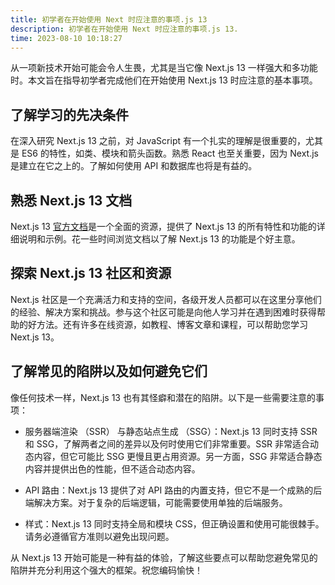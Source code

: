 ```yaml
---
title: 初学者在开始使用 Next 时应注意的事项.js 13
description: 初学者在开始使用 Next 时应注意的事项.js 13.
time: 2023-08-10 10:18:27
---
```


从一项新技术开始可能会令人生畏，尤其是当它像 Next.js 13 一样强大和多功能时。本文旨在指导初学者完成他们在开始使用 Next.js 13 时应注意的基本事项。

## 了解学习的先决条件

在深入研究 Next.js 13 之前，对 JavaScript 有一个扎实的理解是很重要的，尤其是 ES6 的特性，如类、模块和箭头函数。熟悉 React 也至关重要，因为 Next.js 是建立在它之上的。了解如何使用 API 和数据库也将是有益的。

## 熟悉 Next.js 13 文档

Next.js 13 [官方文档](https://nextjs.org/docs)是一个全面的资源，提供了 Next.js 13 的所有特性和功能的详细说明和示例。花一些时间浏览文档以了解 Next.js 13 的功能是个好主意。

## 探索 Next.js 13 社区和资源

Next.js 社区是一个充满活力和支持的空间，各级开发人员都可以在这里分享他们的经验、解决方案和挑战。参与这个社区可能是向他人学习并在遇到困难时获得帮助的好方法。还有许多在线资源，如教程、博客文章和课程，可以帮助您学习 Next.js 13。

## 了解常见的陷阱以及如何避免它们

像任何技术一样，Next.js 13 也有其怪癖和潜在的陷阱。以下是一些需要注意的事项：

- 服务器端渲染 （SSR） 与静态站点生成 （SSG）：Next.js 13 同时支持 SSR 和 SSG，了解两者之间的差异以及何时使用它们非常重要。SSR 非常适合动态内容，但它可能比 SSG 更慢且更占用资源。另一方面，SSG 非常适合静态内容并提供出色的性能，但不适合动态内容。

- API 路由：Next.js 13 提供了对 API 路由的内置支持，但它不是一个成熟的后端解决方案。对于复杂的后端逻辑，可能需要使用单独的后端服务。

- 样式：Next.js 13 同时支持全局和模块 CSS，但正确设置和使用可能很棘手。请务必遵循官方准则以避免出现问题。

从 Next.js 13 开始可能是一种有益的体验，了解这些要点可以帮助您避免常见的陷阱并充分利用这个强大的框架。祝您编码愉快！
